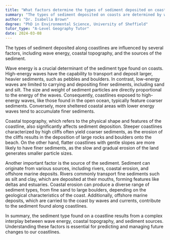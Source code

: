 ```yaml
---
title: "What factors determine the types of sediment deposited on coasts?"
summary: "The types of sediment deposited on coasts are determined by wave energy, coastal topography, and the source of the sediment."
author: "Dr. Isabella Brown"
degree: "PhD in Environmental Science, University of Sheffield"
tutor_type: "A-Level Geography Tutor"
date: 2024-03-08
---
```


The types of sediment deposited along coastlines are influenced by several factors, including wave energy, coastal topography, and the sources of the sediment.

Wave energy is a crucial determinant of the sediment type found on coasts. High-energy waves have the capability to transport and deposit larger, heavier sediments, such as pebbles and boulders. In contrast, low-energy waves are limited to carrying and depositing finer sediments, including sand and silt. The size and weight of sediment particles are directly proportional to the energy of the waves. Consequently, coastlines exposed to high-energy waves, like those found in the open ocean, typically feature coarser sediments. Conversely, more sheltered coastal areas with lower energy waves tend to accumulate finer sediments.

Coastal topography, which refers to the physical shape and features of the coastline, also significantly affects sediment deposition. Steeper coastlines characterized by high cliffs often yield coarser sediments, as the erosion of the cliffs results in the deposition of large rocks and boulders onto the beach. On the other hand, flatter coastlines with gentle slopes are more likely to have finer sediments, as the slow and gradual erosion of the land generates smaller particle sizes.

Another important factor is the source of the sediment. Sediment can originate from various sources, including rivers, coastal erosion, and offshore marine deposits. Rivers commonly transport fine sediments such as silt and clay, which are deposited at their mouths, forming features like deltas and estuaries. Coastal erosion can produce a diverse range of sediment types, from fine sand to large boulders, depending on the geological characteristics of the coast. Additionally, offshore marine deposits, which are carried to the coast by waves and currents, contribute to the sediment found along coastlines.

In summary, the sediment type found on a coastline results from a complex interplay between wave energy, coastal topography, and sediment sources. Understanding these factors is essential for predicting and managing future changes to our coastlines.
    